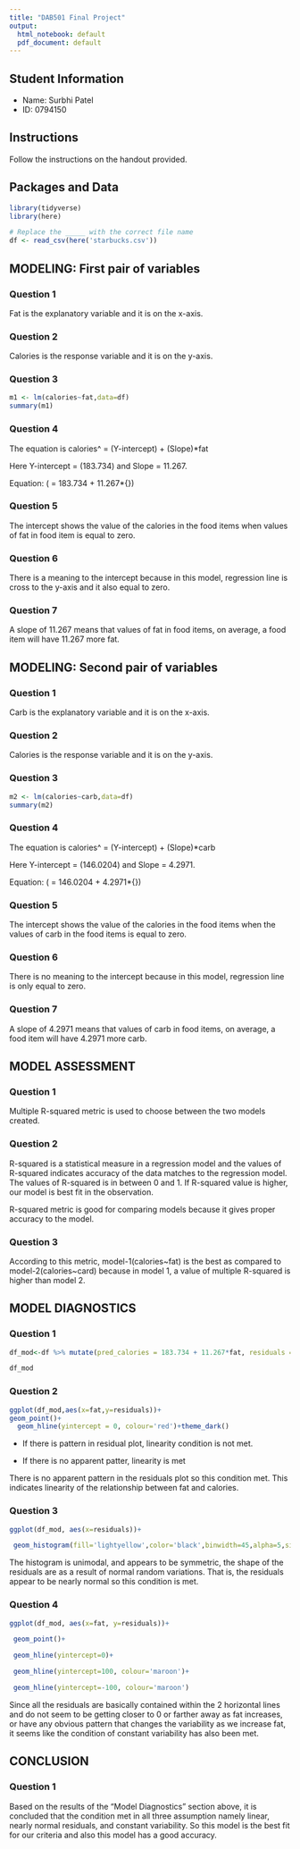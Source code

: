 ---
title: "DAB501 Final Project"
output:
  html_notebook: default
  pdf_document: default
---

## Student Information

- Name: Surbhi Patel
- ID: 0794150


## Instructions 

Follow the instructions on the handout provided. 


## Packages and Data

```{r}
library(tidyverse)
library(here)
```

```{r}
# Replace the _____ with the correct file name
df <- read_csv(here('starbucks.csv'))
```


## MODELING: First pair of variables

### Question 1

Fat is the explanatory variable and it is on the x-axis.

### Question 2

Calories is the response variable and it is on the y-axis.

### Question 3

```{r}
m1 <- lm(calories~fat,data=df)
summary(m1)

```

### Question 4

The equation is calories^ = (Y-intercept) + (Slope)*fat

Here Y-intercept = (183.734) and Slope = 11.267.

Equation: \(\hat{\rm calories} = 183.734 + 11.267*{\rm fat}\)


### Question 5

The intercept shows the value of the calories in the food items when values of fat in food item is equal to zero.  

### Question 6

There is a meaning to the intercept because in this model, regression line is cross to the y-axis and it also equal to zero. 

### Question 7

A slope of 11.267 means that values of fat in food items, on average, a food item will have 11.267 more fat.

## MODELING: Second pair of variables

### Question 1

Carb is the explanatory variable and it is on the x-axis.

### Question 2

Calories is the response variable and it is on the y-axis.

### Question 3

```{r}
m2 <- lm(calories~carb,data=df)
summary(m2)
```

### Question 4

The equation is calories^ = (Y-intercept) + (Slope)*carb

Here Y-intercept = (146.0204) and Slope = 4.2971.

Equation: \(\hat{\rm calories} = 146.0204 + 4.2971*{\rm carb}\)

### Question 5

The intercept shows the value of the calories in the food items when the values of carb in the food items is equal to zero.

### Question 6

There is no meaning to the intercept because in this model, regression line is only equal to zero.

### Question 7

A slope of 4.2971 means that values of carb in food items, on average, a food item will have 4.2971 more carb.

## MODEL ASSESSMENT

### Question 1

Multiple R-squared metric is used to choose between the two models created.

### Question 2

R-squared is a statistical measure in a regression model and the values of R-squared indicates accuracy of the data matches to the regression model. The values of R-squared is in between 0 and 1. If R-squared value is higher, our model is best fit in the observation.

R-squared metric is good for comparing models because it gives proper accuracy to the model. 

### Question 3

According to this metric, model-1(calories~fat) is the best as compared to model-2(calories~card) because in model 1, a value of multiple R-squared is higher than model 2.

## MODEL DIAGNOSTICS

### Question 1

```{r}
df_mod<-df %>% mutate(pred_calories = 183.734 + 11.267*fat, residuals = calories-pred_calories)

df_mod
```
### Question 2

```{r}
ggplot(df_mod,aes(x=fat,y=residuals))+
geom_point()+
  geom_hline(yintercept = 0, colour='red')+theme_dark()
```

- If there is pattern in residual plot, linearity condition is not met.

- If there is no apparent patter, linearity is met

There is no apparent pattern in the residuals plot so this condition met. This indicates linearity of the relationship between fat and calories.

### Question 3

```{r}
ggplot(df_mod, aes(x=residuals))+

 geom_histogram(fill='lightyellow',color='black',binwidth=45,alpha=5,size=1.070)
```
The histogram is unimodal, and appears to be symmetric, the shape of the residuals are as a result of normal random variations. That is, the residuals appear to be nearly normal so this condition is met.

### Question 4

```{r}
ggplot(df_mod, aes(x=fat, y=residuals))+

 geom_point()+

 geom_hline(yintercept=0)+

 geom_hline(yintercept=100, colour='maroon')+

 geom_hline(yintercept=-100, colour='maroon')
```

Since all the residuals are basically contained within the 2 horizontal lines and do not seem to be getting closer to 0 or farther away as fat increases, or have any obvious pattern that changes the variability as we increase fat, it seems like the condition of constant variability has also been met.

## CONCLUSION

### Question 1

Based on the results of the “Model Diagnostics” section above, it is concluded that the condition met in all three assumption namely linear, nearly normal residuals, and constant variability. So this model is the best fit for our criteria and also this model has a good accuracy.



